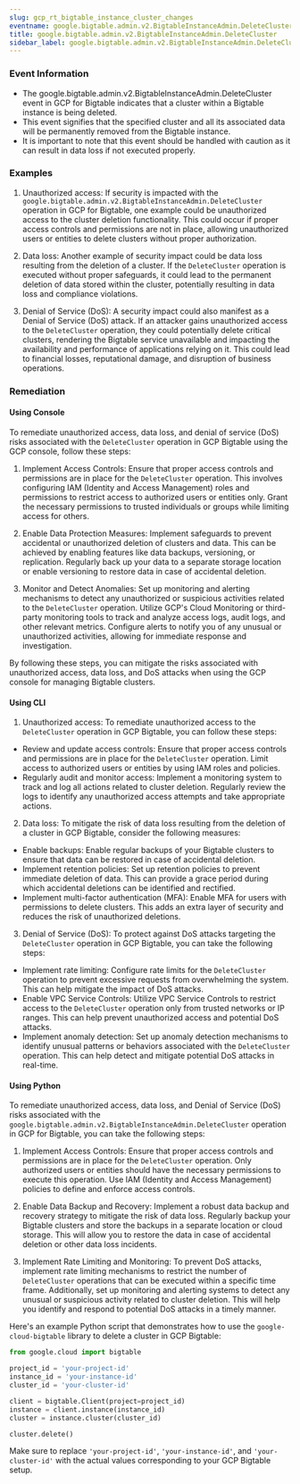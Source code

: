 ```yaml
--- 
slug: gcp_rt_bigtable_instance_cluster_changes
eventname: google.bigtable.admin.v2.BigtableInstanceAdmin.DeleteCluster
title: google.bigtable.admin.v2.BigtableInstanceAdmin.DeleteCluster
sidebar_label: google.bigtable.admin.v2.BigtableInstanceAdmin.DeleteCluster
---
```

                       
### Event Information

- The google.bigtable.admin.v2.BigtableInstanceAdmin.DeleteCluster event in GCP for Bigtable indicates that a cluster within a Bigtable instance is being deleted.
- This event signifies that the specified cluster and all its associated data will be permanently removed from the Bigtable instance.
- It is important to note that this event should be handled with caution as it can result in data loss if not executed properly.


### Examples

1. Unauthorized access: If security is impacted with the `google.bigtable.admin.v2.BigtableInstanceAdmin.DeleteCluster` operation in GCP for Bigtable, one example could be unauthorized access to the cluster deletion functionality. This could occur if proper access controls and permissions are not in place, allowing unauthorized users or entities to delete clusters without proper authorization.

2. Data loss: Another example of security impact could be data loss resulting from the deletion of a cluster. If the `DeleteCluster` operation is executed without proper safeguards, it could lead to the permanent deletion of data stored within the cluster, potentially resulting in data loss and compliance violations.

3. Denial of Service (DoS): A security impact could also manifest as a Denial of Service (DoS) attack. If an attacker gains unauthorized access to the `DeleteCluster` operation, they could potentially delete critical clusters, rendering the Bigtable service unavailable and impacting the availability and performance of applications relying on it. This could lead to financial losses, reputational damage, and disruption of business operations.

### Remediation

#### Using Console

To remediate unauthorized access, data loss, and denial of service (DoS) risks associated with the `DeleteCluster` operation in GCP Bigtable using the GCP console, follow these steps:

1. Implement Access Controls: Ensure that proper access controls and permissions are in place for the `DeleteCluster` operation. This involves configuring IAM (Identity and Access Management) roles and permissions to restrict access to authorized users or entities only. Grant the necessary permissions to trusted individuals or groups while limiting access for others.

2. Enable Data Protection Measures: Implement safeguards to prevent accidental or unauthorized deletion of clusters and data. This can be achieved by enabling features like data backups, versioning, or replication. Regularly back up your data to a separate storage location or enable versioning to restore data in case of accidental deletion.

3. Monitor and Detect Anomalies: Set up monitoring and alerting mechanisms to detect any unauthorized or suspicious activities related to the `DeleteCluster` operation. Utilize GCP's Cloud Monitoring or third-party monitoring tools to track and analyze access logs, audit logs, and other relevant metrics. Configure alerts to notify you of any unusual or unauthorized activities, allowing for immediate response and investigation.

By following these steps, you can mitigate the risks associated with unauthorized access, data loss, and DoS attacks when using the GCP console for managing Bigtable clusters.

#### Using CLI

1. Unauthorized access: To remediate unauthorized access to the `DeleteCluster` operation in GCP Bigtable, you can follow these steps:

- Review and update access controls: Ensure that proper access controls and permissions are in place for the `DeleteCluster` operation. Limit access to authorized users or entities by using IAM roles and policies.
- Regularly audit and monitor access: Implement a monitoring system to track and log all actions related to cluster deletion. Regularly review the logs to identify any unauthorized access attempts and take appropriate actions.

2. Data loss: To mitigate the risk of data loss resulting from the deletion of a cluster in GCP Bigtable, consider the following measures:

- Enable backups: Enable regular backups of your Bigtable clusters to ensure that data can be restored in case of accidental deletion.
- Implement retention policies: Set up retention policies to prevent immediate deletion of data. This can provide a grace period during which accidental deletions can be identified and rectified.
- Implement multi-factor authentication (MFA): Enable MFA for users with permissions to delete clusters. This adds an extra layer of security and reduces the risk of unauthorized deletions.

3. Denial of Service (DoS): To protect against DoS attacks targeting the `DeleteCluster` operation in GCP Bigtable, you can take the following steps:

- Implement rate limiting: Configure rate limits for the `DeleteCluster` operation to prevent excessive requests from overwhelming the system. This can help mitigate the impact of DoS attacks.
- Enable VPC Service Controls: Utilize VPC Service Controls to restrict access to the `DeleteCluster` operation only from trusted networks or IP ranges. This can help prevent unauthorized access and potential DoS attacks.
- Implement anomaly detection: Set up anomaly detection mechanisms to identify unusual patterns or behaviors associated with the `DeleteCluster` operation. This can help detect and mitigate potential DoS attacks in real-time.

#### Using Python

To remediate unauthorized access, data loss, and Denial of Service (DoS) risks associated with the `google.bigtable.admin.v2.BigtableInstanceAdmin.DeleteCluster` operation in GCP for Bigtable, you can take the following steps:

1. Implement Access Controls: Ensure that proper access controls and permissions are in place for the `DeleteCluster` operation. Only authorized users or entities should have the necessary permissions to execute this operation. Use IAM (Identity and Access Management) policies to define and enforce access controls.

2. Enable Data Backup and Recovery: Implement a robust data backup and recovery strategy to mitigate the risk of data loss. Regularly backup your Bigtable clusters and store the backups in a separate location or cloud storage. This will allow you to restore the data in case of accidental deletion or other data loss incidents.

3. Implement Rate Limiting and Monitoring: To prevent DoS attacks, implement rate limiting mechanisms to restrict the number of `DeleteCluster` operations that can be executed within a specific time frame. Additionally, set up monitoring and alerting systems to detect any unusual or suspicious activity related to cluster deletion. This will help you identify and respond to potential DoS attacks in a timely manner.

Here's an example Python script that demonstrates how to use the `google-cloud-bigtable` library to delete a cluster in GCP Bigtable:

```python
from google.cloud import bigtable

project_id = 'your-project-id'
instance_id = 'your-instance-id'
cluster_id = 'your-cluster-id'

client = bigtable.Client(project=project_id)
instance = client.instance(instance_id)
cluster = instance.cluster(cluster_id)

cluster.delete()
```

Make sure to replace `'your-project-id'`, `'your-instance-id'`, and `'your-cluster-id'` with the actual values corresponding to your GCP Bigtable setup.


 